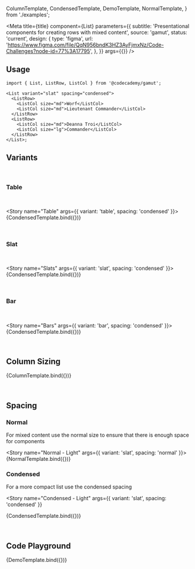 
  ColumnTemplate,
  CondensedTemplate,
  DemoTemplate,
  NormalTemplate,
} from './examples';

<Meta
  title={title}
  component={List}
  parameters={{
    subtitle: 'Presentational components for creating rows with mixed content',
    source: 'gamut',
    status: 'current',
    design: {
      type: 'figma',
      url:
        'https://www.figma.com/file/QqN956bndK3HZ3AyFjmxNz/Code-Challenges?node-id=77%3A17795',
    },
  }}
  args={{}}
/>

## Usage

```tsx
import { List, ListRow, ListCol } from '@codecademy/gamut';

<List variant="slat" spacing="condensed">
  <ListRow>
    <ListCol size="md">Worf</ListCol>
    <ListCol size="md">Lieutenant Commander</ListCol>
  </ListRow>
  <ListRow>
    <ListCol size="md">Deanna Troi</ListCol>
    <ListCol size="lg">Commander</ListCol>
  </ListRow>
</List>;
```

## Variants

<br />

### Table

<br />

<Story name="Table" args={{ variant: 'table', spacing: 'condensed' }}>
  {CondensedTemplate.bind({})}
</Story>

<br />

### Slat

<br />

<Story name="Slats" args={{ variant: 'slat', spacing: 'condensed' }}>
  {CondensedTemplate.bind({})}
</Story>

<br />

### Bar

<br />

<Story name="Bars" args={{ variant: 'bar', spacing: 'condensed' }}>
  {CondensedTemplate.bind({})}
</Story>

<br />

## Column Sizing

<Story name="Column Sizes">{ColumnTemplate.bind({})}</Story>

<br />

## Spacing

### Normal

For mixed content use the normal size to ensure that there is enough space for components

<Story name="Normal - Light" args={{ variant: 'slat', spacing: 'normal' }}>
  {NormalTemplate.bind({})}
</Story>

### Condensed

For a more compact list use the condensed spacing

<Story
  name="Condensed - Light"
  args={{ variant: 'slat', spacing: 'condensed' }}
>
  {CondensedTemplate.bind({})}
</Story>

<br />

## Code Playground

<Canvas>
  <Story name="List">{DemoTemplate.bind({})}</Story>
</Canvas>

<PropsTable story="List" />
